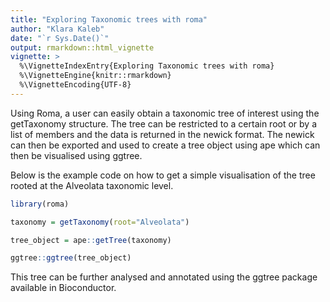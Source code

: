 ```yaml
---
title: "Exploring Taxonomic trees with roma"
author: "Klara Kaleb"
date: "`r Sys.Date()`"
output: rmarkdown::html_vignette
vignette: >
  %\VignetteIndexEntry{Exploring Taxonomic trees with roma}
  %\VignetteEngine{knitr::rmarkdown}
  %\VignetteEncoding{UTF-8}
---
```


Using Roma, a user can easily obtain a taxonomic tree of interest using the getTaxonomy structure. The tree can be restricted to a certain root or by a list of members and the data is returned in the newick format. The newick can then be exported and used to create a tree object using ape which can then be visualised using ggtree.

Below is the example code on how to get a simple visualisation of the tree rooted at the Alveolata taxonomic level.

```r
library(roma)

taxonomy = getTaxonomy(root="Alveolata")

tree_object = ape::getTree(taxonomy)

ggtree::ggtree(tree_object)


```

This tree can be further analysed and annotated using the ggtree package available in Bioconductor. 

